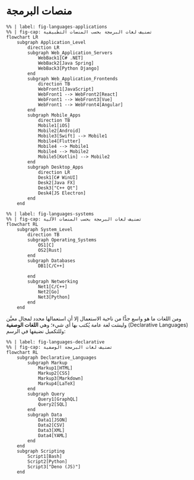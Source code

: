 # منصات البرمجة {.unnumbered}

```mermaid
%% | label: fig-languages-applications
%% | fig-cap: تصنيف لغات البرمجة بحسب المنصات التطبيقية
flowchart LR
    subgraph Application_Level
        direction LR
        subgraph Web_Application_Servers
            WebBack1[C# .NET]
            WebBack2[Java Spring]
            WebBack3[Python Django]
        end
        subgraph Web_Application_Frontends
            direction TB
            WebFront1[JavaScript]
            WebFront1 --> WebFront2[React]
            WebFront1 --> WebFront3[Vue]
            WebFront1 --> WebFront4[Angular]
        end
        subgraph Mobile_Apps
            direction TB
            Mobile1[iOS]
            Mobile2[Android]
            Mobile3[Swift] --> Mobile1
            Mobile4[Flutter]
            Mobile4 --> Mobile1
            Mobile4 --> Mobile2
            Mobile5[Kotlin] --> Mobile2
        end
        subgraph Desktop_Apps
            direction LR
            Desk1[C# WinUI]
            Desk2[Java FX]
            Desk3["C++ Qt"]
            Desk4[JS Electron]
        end
    end
```


```mermaid
%% | label: fig-languages-systems
%% | fig-cap: تصنيف لغات البرمجة بحسب المنصات الآلية
flowchart RL
    subgraph System_Level
        direction TB
        subgraph Operating_Systems
            OS1[C]
            OS2[Rust]
        end
        subgraph Databases
            DB1[C/C++]

        end
        subgraph Networking
            Net1[C/C++]
            Net2[Go]
            Net3[Python]
        end
    end
```


ومن اللغات ما هو واسع جدًّا من ناحية الاستعمال إلا أن استعمالها محدد لمجال معيَّن وليسَت لغة عامة يُكتب بها أي شيء؛ وهي **اللغات الوصفية** (Declarative Languages) وللتكميل نضيفها في الرسم:

```mermaid
%% | label: fig-languages-declarative
%% | fig-cap: تصنيف لغات البرمجة الوصفية
flowchart RL
    subgraph Declarative_Languages
        subgraph Markup
            Markup1[HTML]
            Markup2[CSS]
            Markup3[Markdown]
            Markup4[LaTeX]
        end
        subgraph Query
            Query1[GraphQL]
            Query2[SQL]
        end
        subgraph Data
            Data1[JSON]
            Data2[CSV]
            Data3[XML]
            Data4[YAML]
        end
    end
    subgraph Scripting
        Script1[Bash]
        Script2[Python]
        Script3["Deno (JS)"]
    end
```
